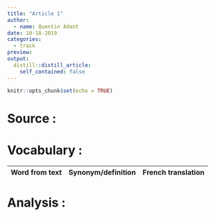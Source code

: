 ```yaml
---
title: "Article 1"
author:
  - name: Quentin Adant
date: 10-18-2019
categories:
  - track
preview:
output:
  distill::distill_article:
    self_contained: false
---
```


```r
knitr::opts_chunk$set(echo = TRUE)
```

# Source :

# Vocabulary :

| Word from text | Synonym/definition | French translation |
|----------------|--------------------|--------------------|


# Analysis :



